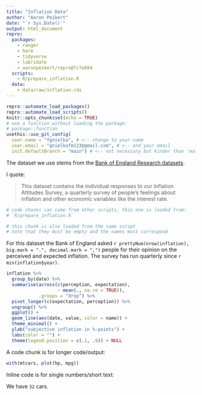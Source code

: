 ```yaml
---
title: "Inflation Data"
author: "Aaron Peikert"
date: "`r Sys.Date()`"
output: html_document
repro:
  packages:
    - ranger
    - here
    - tidyverse
    - lubridate
    - aaronpeikert/repro@fc7e884
  scripts:
    - R/prepare_inflation.R
  data:
    - data/raw/inflation.rds
---
```


```r
repro::automate_load_packages()
repro::automate_load_scripts()
knitr::opts_chunk$set(echo = TRUE)
# use a function without loading the package:
# package::function
usethis::use_git_config(
  user.name = "fgnielka", # <-- change to your name
  user.email = "gnielkafm123@gmail.com", # <-- and your email
  init.defaultBranch = "main") # <-- not necessary but kinder than 'master'
```

The dataset we use stems from the [Bank of England Research datasets](https://www.bankofengland.co.uk/statistics/research-datasets).

I quote:

> This dataset contains the individual responses to our Inflation Attitudes Survey, a quarterly survey of people’s feelings about inflation and other economic variables like the interest rate. 

```r
# code chunks can come from other scripts, this one is loaded from:
# `R/prepare_inflation.R`
```

```r
# this chunk is also loaded from the same script
# note that they must be empty and the names must correspond
```

For this dataset the Bank of England asked `r prettyNum(nrow(inflation), big.mark = ".", decimal.mark = ",")` people for their opinion on the perceived and expected inflation.
The survey has run quarterly since `r min(inflation$year)`.

```r
inflation %>% 
  group_by(date) %>% 
  summarise(across(c(perception, expectation),
                   ~ mean(., na.rm = TRUE)),
            .groups = "drop") %>% 
  pivot_longer(c(expectation, perception)) %>% 
  ungroup() %>% 
  ggplot() +
  geom_line(aes(date, value, color = name)) +
  theme_minimal() +
  ylab("subjective inflation in %-points") +
  labs(color = "") +
  theme(legend.position = c(.1, .9)) + NULL
```

A code chunk is for longer code/output:

```r
with(mtcars, plot(hp, mpg))
```

Inline code is for single numbers/short text:

We have `32` cars.

